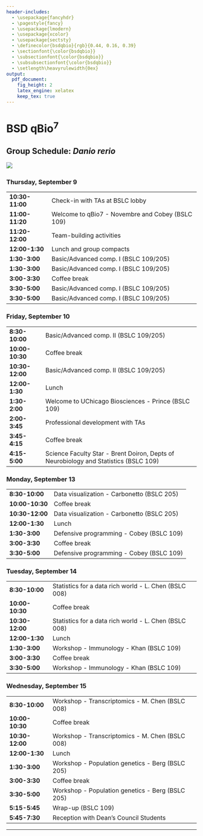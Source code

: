 ```yaml
---
header-includes:
  - \usepackage{fancyhdr}
  - \pagestyle{fancy}
  - \usepackage{lmodern}
  - \usepackage{xcolor}
  - \usepackage{sectsty}
  - \definecolor{bsdqbio}{rgb}{0.44, 0.16, 0.39}
  - \sectionfont{\color{bsdqbio}}
  - \subsectionfont{\color{bsdqbio}}
  - \subsubsectionfont{\color{bsdqbio}}
  - \setlength\heavyrulewidth{0ex}
output:
  pdf_document:
    fig_height: 2
    latex_engine: xelatex
    keep_tex: true
---
```

# BSD qBio$^7$ 

## Group Schedule: *Danio rerio*
 ![](https://github.com/StefanoAllesina/BSD-QBio5/raw/master/logo_group/Danio_rerio.png)     

### Thursday, September 9 

------------------    --------------------------------------------------------------------------------------
**10:30-11:00**       Check-in with TAs at BSLC lobby                                                       
**11:00-11:20**       Welcome to qBio7 - Novembre and Cobey (BSLC 109)                                      
**11:20-12:00**       Team-building activities                                                              
**12:00-1:30**        Lunch and group compacts                                                              
**1:30-3:00**         Basic/Advanced comp. I (BSLC 109/205)                                                 
**1:30-3:00**         Basic/Advanced comp. I (BSLC 109/205)                                                 
**3:00-3:30**         Coffee break                                                                          
**3:30-5:00**         Basic/Advanced comp. I (BSLC 109/205)                                                 
**3:30-5:00**         Basic/Advanced comp. I (BSLC 109/205)                                                 
------------------    --------------------------------------------------------------------------------------

### Friday, September 10 

------------------    --------------------------------------------------------------------------------------
**8:30-10:00**        Basic/Advanced comp. II (BSLC 109/205)                                                
**10:00-10:30**       Coffee break                                                                          
**10:30-12:00**       Basic/Advanced comp. II (BSLC 109/205)                                                
**12:00-1:30**        Lunch                                                                                 
**1:30-2:00**         Welcome to UChicago Biosciences - Prince (BSLC 109)                                   
**2:00-3:45**         Professional development with TAs                                                     
**3:45-4:15**         Coffee break                                                                          
**4:15-5:00**         Science Faculty Star - Brent Doiron, Depts of Neurobiology and Statistics (BSLC 109)  
------------------    --------------------------------------------------------------------------------------

### Monday, September 13 

------------------    --------------------------------------------------------------------------------------
**8:30-10:00**        Data visualization - Carbonetto (BSLC 205)                                            
**10:00-10:30**       Coffee break                                                                          
**10:30-12:00**       Data visualization - Carbonetto (BSLC 205)                                            
**12:00-1:30**        Lunch                                                                                 
**1:30-3:00**         Defensive programming - Cobey (BSLC 109)                                              
**3:00-3:30**         Coffee break                                                                          
**3:30-5:00**         Defensive programming - Cobey (BSLC 109)                                              
------------------    --------------------------------------------------------------------------------------

### Tuesday, September 14 

------------------    --------------------------------------------------------------------------------------
**8:30-10:00**        Statistics for a data rich world - L. Chen (BSLC 008)                                 
**10:00-10:30**       Coffee break                                                                          
**10:30-12:00**       Statistics for a data rich world - L. Chen (BSLC 008)                                 
**12:00-1:30**        Lunch                                                                                 
**1:30-3:00**         Workshop - Immunology - Khan (BSLC 109)                                               
**3:00-3:30**         Coffee break                                                                          
**3:30-5:00**         Workshop - Immunology - Khan (BSLC 109)                                               
------------------    --------------------------------------------------------------------------------------

### Wednesday, September 15 

------------------    --------------------------------------------------------------------------------------
**8:30-10:00**        Workshop - Transcriptomics - M. Chen (BSLC 008)                                       
**10:00-10:30**       Coffee break                                                                          
**10:30-12:00**       Workshop - Transcriptomics - M. Chen (BSLC 008)                                       
**12:00-1:30**        Lunch                                                                                 
**1:30-3:00**         Workshop - Population genetics - Berg (BSLC 205)                                      
**3:00-3:30**         Coffee break                                                                          
**3:30-5:00**         Workshop - Population genetics - Berg (BSLC 205)                                      
**5:15-5:45**         Wrap-up (BSLC 109)                                                                    
**5:45-7:30**         Reception with Dean's Council Students                                                
------------------    --------------------------------------------------------------------------------------



-------

